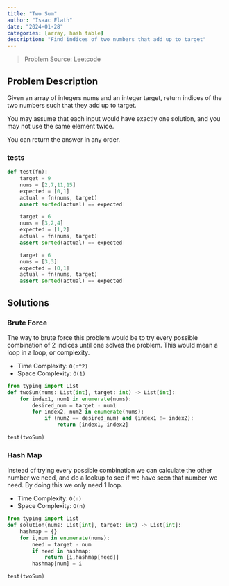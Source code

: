 ```yaml
---
title: "Two Sum"
author: "Isaac Flath"
date: "2024-01-28"
categories: [array, hash table]
description: "Find indices of two numbers that add up to target"
---
```


>Problem Source:  Leetcode

## Problem Description

Given an array of integers nums and an integer target, return indices of the two numbers such that they add up to target.

You may assume that each input would have exactly one solution, and you may not use the same element twice.

You can return the answer in any order.

### tests

```python
def test(fn):
    target = 9
    nums = [2,7,11,15]
    expected = [0,1]
    actual = fn(nums, target)
    assert sorted(actual) == expected 

    target = 6
    nums = [3,2,4]
    expected = [1,2]
    actual = fn(nums, target)
    assert sorted(actual) == expected 

    target = 6
    nums = [3,3]
    expected = [0,1]
    actual = fn(nums, target)
    assert sorted(actual) == expected 
```


## Solutions

### Brute Force 

The way to brute force this problem would be to try every possible combination of 2 indices until one solves the problem.  This would mean a loop in a loop, or  complexity.

+ Time Complexity: `O(n^2)`
+ Space Complexity: `O(1)`

```python
from typing import List
def twoSum(nums: List[int], target: int) -> List[int]:
    for index1, num1 in enumerate(nums):
        desired_num = target - num1
        for index2, num2 in enumerate(nums):
            if (num2 == desired_num) and (index1 != index2):
                return [index1, index2]

test(twoSum)
```

### Hash Map

Instead of trying every possible combination we can calculate the other number we need, and do a lookup to see if we have seen that number we need.  By doing this we only need 1 loop.

+ Time Complexity: `O(n)`
+ Space Complexity: `O(n)`

```python
from typing import List
def solution(nums: List[int], target: int) -> List[int]:
    hashmap = {}
    for i,num in enumerate(nums):
        need = target - num
        if need in hashmap:
            return [i,hashmap[need]]
        hashmap[num] = i

test(twoSum)
```
